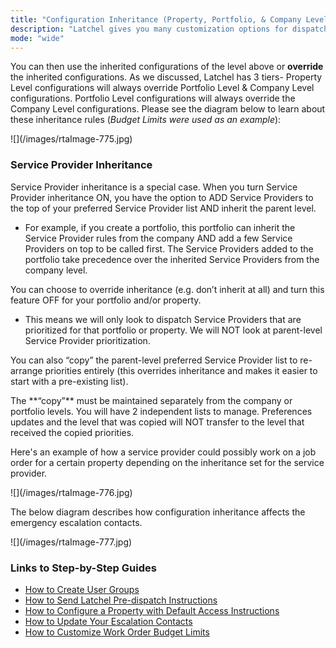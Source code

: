```yaml
---
title: "Configuration Inheritance (Property, Portfolio, & Company Level)"
description: "Latchel gives you many customization options for dispatching. Each of these configurations can be done at the Company Level (highest), Portfolio Level (lower), or Property Level (lowest). Configurations set at the Company Level are automatically applied to lower levels (Portfolio & Property)."
mode: "wide"
---
```


You can then use the inherited configurations of the level above or **override** the inherited configurations. As we discussed, Latchel has 3 tiers- Property Level configurations will always override Portfolio Level & Company Level configurations. Portfolio Level configurations will always override the Company Level configurations. Please see the diagram below to learn about these inheritance rules (_Budget Limits were used as an example_):

<Frame>
  ![](/images/rtaImage-775.jpg)
</Frame>

### **Service Provider Inheritance**

Service Provider inheritance is a special case. When you turn Service Provider inheritance ON, you have the option to ADD Service Providers to the top of your preferred Service Provider list AND inherit the parent level.

- For example, if you create a portfolio, this portfolio can inherit the Service Provider rules from the company AND add a few Service Providers on top to be called first. The Service Providers added to the portfolio take precedence over the inherited Service Providers from the company level.

You can choose to override inheritance (e.g. don’t inherit at all) and turn this feature OFF for your portfolio and/or property.

- This means we will only look to dispatch Service Providers that are prioritized for that portfolio or property. We will NOT look at parent-level Service Provider prioritization.

You can also “copy” the parent-level preferred Service Provider list to re-arrange priorities entirely (this overrides inheritance and makes it easier to start with a pre-existing list).

<Note>
  The **“copy”** must be maintained separately from the company or portfolio levels. You will have 2 independent lists to manage. Preferences updates and the level that was copied will NOT transfer to the level that received the copied priorities.
</Note>

Here's an example of how a service provider could possibly work on a job order for a certain property depending on the inheritance set for the service provider.

<Frame>
  ![](/images/rtaImage-776.jpg)
</Frame>

The below diagram describes how configuration inheritance affects the emergency escalation contacts.

<Frame>
  ![](/images/rtaImage-777.jpg)
</Frame>

### **Links to Step-by-Step Guides**

- [How to Create User Groups](/s/topic/0TO5e000000h9wqGAA/How-to-Create-User-Groups)
- [How to Send Latchel Pre-dispatch Instructions](/s/topic/0TO5e000000h9wqGAA/How-to-Send-Latchel-Pre-Dispatch-Instructions)
- [How to Configure a Property with Default Access Instructions  ](/s/topic/0TO5e000000h9wqGAA/How-to-Update-Your-Escalation-Contacts)
- [How to Update Your Escalation Contacts](/s/topic/0TO5e000000h9wqGAA/How-to-Update-Your-Escalation-Contacts)
- [How to Customize Work Order Budget Limits](/s/topic/0TO5e000000h9wqGAA/How-to-Customize-Work-Order-Budget-Limits)